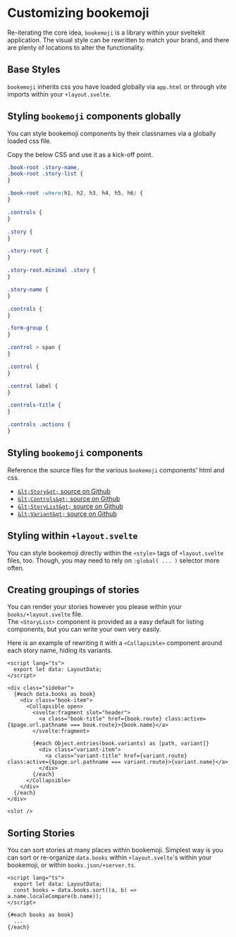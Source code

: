 # Customizing bookemoji

Re-iterating the core idea, `bookemoji` is a library within your sveltekit application.
The visual style can be rewritten to match your brand, and there are plenty of locations to alter the functionality.

## Base Styles

`bookemoji` inherits css you have loaded globally via `app.html` or through vite imports within your `+layout.svelte`.

## Styling `bookemoji` components globally

You can style bookemoji components by their classnames via a globally loaded css file.

Copy the below CSS and use it as a kick-off point.

```css
.book-root .story-name,
.book-root .story-list {
}

.book-root :where(h1, h2, h3, h4, h5, h6) {
}

.controls {
}

.story {
}

.story-root {
}

.story-root.minimal .story {
}

.story-name {
}

.controls {
}

.form-group {
}

.control > span {
}

.control {
}

.control label {
}

.controls-title {
}

.controls .actions {
}
```

## Styling `bookemoji` components

Reference the source files for the various `bookemoji` components' html and css.

- [`&lt;Story&gt;` source on Github](https://github.com/bookemoji/bookemoji/blob/main/src/lib/components/v4/Story.svelte)
- [`&lt;Controls&gt;` source on Github](https://github.com/bookemoji/bookemoji/blob/main/src/lib/components/v4/Controls.svelte)
- [`&lt;StoryList&gt;` source on Github](https://github.com/bookemoji/bookemoji/blob/main/src/lib/components/v4/StoryList.svelte)
- [`&lt;Variant&gt;` source on Github](https://github.com/bookemoji/bookemoji/blob/main/src/lib/components/v4/Variant.svelte)

## Styling within `+layout.svelte`

You can style bookemoji directly within the `<style>` tags of `+layout.svelte` files, too. Though, you may need to rely on `:global( ... )` selector more often.

## Creating groupings of stories

You can render your stories however you please within your `books/+layout.svelte` file. <br> The `<StoryList>` component is provided as a easy default for listing components, but you can write your own very easily.

Here is an example of rewriting it with a `<Collapsible>` component around each story name, hiding its variants.

```svelte
<script lang="ts">
  export let data: LayoutData;
</script>

<div class="sidebar">
  {#each data.books as book}
    <div class="book-item">
      <Collapsible open>
        <svelte:fragment slot="header">
          <a class="book-title" href={book.route} class:active={$page.url.pathname === book.route}>{book.name}</a>
        </svelte:fragment>

        {#each Object.entries(book.variants) as [path, variant]}
          <div class="variant-item">
            <a class="variant-title" href={variant.route} class:active={$page.url.pathname === variant.route}>{variant.name}</a>
          </div>
        {/each}
      </Collapsible>
    </div>
  {/each}
</div>

<slot />
```

## Sorting Stories

You can sort stories at many places within bookemoji.
Simplest way is you can sort or re-organize `data.books` within `+layout.svelte`'s within your bookemoji, or within `books.json/+server.ts`.

```svelte
<script lang="ts">
  export let data: LayoutData;
  const books = data.books.sort((a, b) => a.name.localeCompare(b.name));
</script>

{#each books as book}
  ...
{/each}
```
